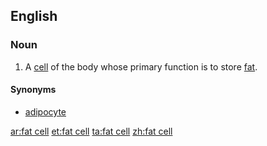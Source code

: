 ==English==

===Noun===
{{en-noun|head=[[fat]] [[cell]]}}
# {{context|medicine|lang=en}} A [[cell]] of the body whose primary function is to store [[fat]].

====Synonyms====
* [[adipocyte]]

[[ar:fat cell]]
[[et:fat cell]]
[[ta:fat cell]]
[[zh:fat cell]]